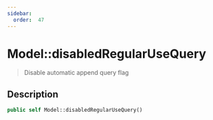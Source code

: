 ```yaml
---
sidebar:
  order:  47
---
```


# Model::disabledRegularUseQuery

> Disable automatic append query flag

## Description

```php
public self Model::disabledRegularUseQuery()
```
